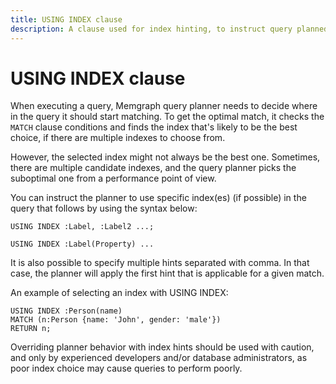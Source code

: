 ```yaml
---
title: USING INDEX clause
description: A clause used for index hinting, to instruct query planned which index to use.
---
```



# USING INDEX clause

When executing a query, Memgraph query planner needs to decide where in the query it should
start matching. To get the optimal match, it checks the `MATCH` clause conditions
and finds the index that's likely to be the best choice, if there are multiple indexes
to choose from.

However, the selected index might not always be the best one. Sometimes, there
are multiple candidate indexes, and the query planner picks the suboptimal one
from a performance point of view.

You can instruct the planner to use specific index(es) (if possible) in the
query that follows by using the syntax below:

```cypher
USING INDEX :Label, :Label2 ...;
```

```cypher
USING INDEX :Label(Property) ...
```

It is also possible to specify multiple hints separated with comma. In that
case, the planner will apply the first hint that is applicable for a given
match.

An example of selecting an index with USING INDEX: 
```
USING INDEX :Person(name)
MATCH (n:Person {name: 'John', gender: 'male'})
RETURN n;
```

<Callout type="warning"> 

Overriding planner behavior with index hints should be used with caution, and
only by experienced developers and/or database administrators, as poor index
choice may cause queries to perform poorly.

</Callout>
